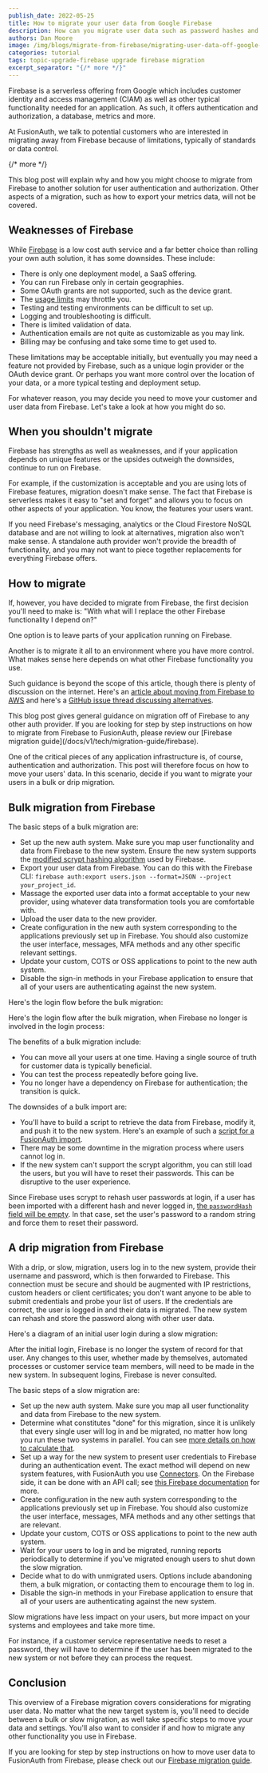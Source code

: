 ```yaml
---
publish_date: 2022-05-25 
title: How to migrate your user data from Google Firebase
description: How can you migrate user data such as password hashes and social logins away from Google Firebase?
authors: Dan Moore
image: /img/blogs/migrate-from-firebase/migrating-user-data-off-google-firebase.png
categories: tutorial
tags: topic-upgrade-firebase upgrade firebase migration
excerpt_separator: "{/* more */}"
---
```



Firebase is a serverless offering from Google which includes customer identity and access management (CIAM) as well as other typical functionality needed for an application. As such, it offers authentication and authorization, a database, metrics and more.

At FusionAuth, we talk to potential customers who are interested in migrating away from Firebase because of limitations, typically of standards or data control.

{/* more */}

This blog post will explain why and how you might choose to migrate from Firebase to another solution for user authentication and authorization. Other aspects of a migration, such as how to export your metrics data, will not be covered.

## Weaknesses of Firebase

While [Firebase](https://firebase.google.com/) is a low cost auth service and a far better choice than rolling your own auth solution, it has some downsides. These include:

* There is only one deployment model, a SaaS offering.
* You can run Firebase only in certain geographies.
* Some OAuth grants are not supported, such as the device grant.
* The [usage limits](https://firebase.google.com/docs/auth/limits) may throttle you.
* Testing and testing environments can be difficult to set up.
* Logging and troubleshooting is difficult.
* There is limited validation of data.
* Authentication emails are not quite as customizable as you may link.
* Billing may be confusing and take some time to get used to.

These limitations may be acceptable initially, but eventually you may need a feature not provided by Firebase, such as a unique login provider or the OAuth device grant.
Or perhaps you want more control over the location of your data, or a more typical testing and deployment setup.

For whatever reason, you may decide you need to move your customer and user data from Firebase. Let's take a look at how you might do so.

## When you shouldn't migrate

Firebase has strengths as well as weaknesses, and if your application depends on unique features or the upsides outweigh the downsides, continue to run on Firebase.

For example, if the customization is acceptable and you are using lots of Firebase features, migration doesn't make sense. The fact that Firebase is serverless makes it easy to "set and forget" and allows you to focus on other aspects of your application. You know, the features your users want.

If you need Firebase's messaging, analytics or the Cloud Firestore NoSQL database and are not willing to look at alternatives, migration also won't make sense. A standalone auth provider won't provide the breadth of functionality, and you may not want to piece together replacements for everything Firebase offers. 

## How to migrate

If, however, you have decided to migrate from Firebase, the first decision you'll need to make is: "With what will I replace the other Firebase functionality I depend on?"

One option is to leave parts of your application running on Firebase. 

Another is to migrate it all to an environment where you have more control. What makes sense here depends on what other Firebase functionality you use.

Such guidance is beyond the scope of this article, though there is plenty of discussion on the internet. Here's an [article about moving from Firebase to AWS](https://aws.amazon.com/blogs/startups/migrating-your-startup-from-firebase-to-aws/) and here's a [GitHub issue thread discussing alternatives](https://github.com/WelcometoMyGarden/welcometomygarden/issues/106).

<Aside nodark="true" type="note">
This blog post gives general guidance on migration off of Firebase to any other auth provider. If you are looking for step by step instructions on how to migrate from Firebase to FusionAuth, please review our [Firebase migration guide](/docs/v1/tech/migration-guide/firebase).
</Aside>

One of the critical pieces of any application infrastructure is, of course, authentication and authorization. This post will therefore focus on how to move your users' data. In this scenario, decide if you want to migrate your users in a bulk or drip migration.

## Bulk migration from Firebase

The basic steps of a bulk migration are:

* Set up the new auth system. Make sure you map user functionality and data from Firebase to the new system. Ensure the new system supports the [modified scrypt hashing algorithm](https://firebase.google.com/docs/reference/admin/java/reference/com/google/firebase/auth/hash/Scrypt) used by Firebase.
* Export your user data from Firebase. You can do this with the Firebase CLI: `firebase auth:export users.json --format=JSON --project your_project_id`.
* Massage the exported user data into a format acceptable to your new provider, using whatever data transformation tools you are comfortable with.
* Upload the user data to the new provider. 
* Create configuration in the new auth system corresponding to the applications previously set up in Firebase. You should also customize the user interface, messages, MFA methods and any other specific relevant settings.
* Update your custom, COTS or OSS applications to point to the new auth system.
* Disable the sign-in methods in your Firebase application to ensure that all of your users are authenticating against the new system.

Here's the login flow before the bulk migration:

<BulkBeforeDiagram alt="Bulk migration login request flow before the migration." />

Here's the login flow after the bulk migration, when Firebase no longer is involved in the login process:

<BulkAfterDiagram alt="Bulk migration login request flow after the migration." />

The benefits of a bulk migration include:

* You can move all your users at one time. Having a single source of truth for customer data is typically beneficial.
* You can test the process repeatedly before going live.
* You no longer have a dependency on Firebase for authentication; the transition is quick.

The downsides of a bulk import are:

* You'll have to build a script to retrieve the data from Firebase, modify it, and push it to the new system. Here's an example of such a [script for a FusionAuth import](https://github.com/FusionAuth/fusionauth-import-scripts/tree/master/firebase).
* There may be some downtime in the migration process where users cannot log in.
* If the new system can't support the scrypt algorithm, you can still load the users, but you will have to reset their passwords. This can be disruptive to the user experience.

Since Firebase uses scrypt to rehash user passwords at login, if a user has been imported with a different hash and never logged in, [the `passwordHash` field will be empty](https://firebase.google.com/docs/cli/auth). In that case, set the user's password to a random string and force them to reset their password.

## A drip migration from Firebase

With a drip, or slow, migration, users log in to the new system, provide their username and password, which is then forwarded to Firebase. This connection must be secure and should be augmented with IP restrictions, custom headers or client certificates; you don't want anyone to be able to submit credentials and probe your list of users. If the credentials are correct, the user is logged in and their data is migrated. The new system can rehash and store the password along with other user data.

Here's a diagram of an initial user login during a slow migration:

<SlowMigrationDiagram alt="Slow migration initial login request flow." />

After the initial login, Firebase is no longer the system of record for that user. Any changes to this user, whether made by themselves, automated processes or customer service team members, will need to be made in the new system. In subsequent logins, Firebase is never consulted.

<SlowSubsequentDiagram alt="Slow migration subsequent login request flow." />

The basic steps of a slow migration are:

* Set up the new auth system. Make sure you map all user functionality and data from Firebase to the new system.
* Determine what constitutes "done" for this migration, since it is unlikely that every single user will log in and be migrated, no matter how long you run these two systems in parallel. You can see [more details on how to calculate that](/docs/v1/tech/migration-guide/general#migration-timeline).
* Set up a way for the new system to present user credentials to Firebase during an authentication event. The exact method will depend on new system features, with FusionAuth you use [Connectors](/docs/v1/tech/connectors/). On the Firebase side, it can be done with an API call; see [this Firebase documentation](https://firebase.google.com/docs/reference/rest/auth#section-sign-in-email-password) for more.
* Create configuration in the new auth system corresponding to the applications previously set up in Firebase. You should also customize the user interface, messages, MFA methods and any other settings that are relevant.
* Update your custom, COTS or OSS applications to point to the new auth system.
* Wait for your users to log in and be migrated, running reports periodically to determine if you've migrated enough users to shut down the slow migration.
* Decide what to do with unmigrated users. Options include abandoning them, a bulk migration, or contacting them to encourage them to log in.
* Disable the sign-in methods in your Firebase application to ensure that all of your users are authenticating against the new system.

Slow migrations have less impact on your users, but more impact on your systems and employees and take more time.

For instance, if a customer service representative needs to reset a password, they will have to determine if the user has been migrated to the new system or not before they can process the request. 

## Conclusion

This overview of a Firebase migration covers considerations for migrating user data. No matter what the new target system is, you'll need to decide between a bulk or slow migration, as well take specific steps to move your data and settings. You'll also want to consider if and how to migrate any other functionality you use in Firebase.

If you are looking for step by step instructions on how to move user data to FusionAuth from Firebase, please check out our [Firebase migration guide](/docs/v1/tech/migration-guide/firebase).

